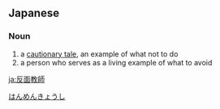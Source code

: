 ==Japanese==
{{ja-kanjitab|はん|めん|きょう|し|yomi=on}}

===Noun===
{{ja-noun|はんめん きょうし}}

# a [[cautionary tale]], an example of what not to do
# a person who serves as a living example of what to avoid

[[Category:Yojijukugo|はんめんきょうし]]

[[ja:反面教師]]